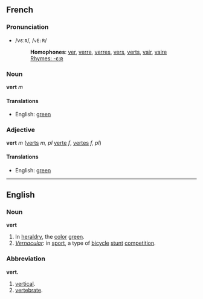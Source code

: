 ==French==
===Pronunciation===
*/vεːʀ/, /<tt>vE:R</tt>/
*:'''Homophones''': [[ver]], [[verre]], [[verres]], [[vers]], [[verts]], [[vair]], [[vaire]]
*:[[Rhymes:French:-ε:ʀ|Rhymes: -ε:ʀ]]

===Noun===
'''vert''' ''m''

====Translations====
*English: [[green]]

===Adjective===
'''vert''' ''m'' ([[verts]] ''m, pl'' [[verte]] ''f'', [[vertes]] ''f, pl'')

====Translations====
*English: [[green]]

----

==English==
===Noun===
'''vert'''

#In [[heraldry]], the [[color]] [[green]].
#''[[Vernacular]]'': in [[sport]], a type of [[bicycle]] [[stunt]] [[competition]].

===Abbreviation===
'''vert.'''

#[[vertical]].
#[[vertebrate]].